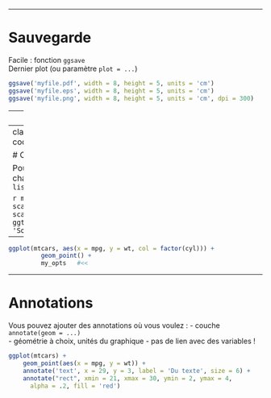 
---

# Sauvegarde

Facile : fonction `ggsave`   
Dernier plot (ou paramètre `plot = ...`)

```r
ggsave('myfile.pdf', width = 8, height = 5, units = 'cm')
ggsave('myfile.eps', width = 8, height = 5, units = 'cm')
ggsave('myfile.png', width = 8, height = 5, units = 'cm', dpi = 300)
```

--
class: slide-class-advanced

Cairo PDF (en cas de polices de caractères personnalisées) :

```r
ggsave('myfile.pdf', device = cairo_pdf)
```

---
class: slide-class-advanced small-code

# Composition d'éléments

Pour éviter de répéter des éléments chaque fois :   
- objet `ggplot` + objet `list`

```r
my_opts <- list(
  scale_x_log10(), 
  scale_color_discrete('Cylindres'),
  ggtitle('Mon titre', subtitle = 'Sous-titre')
)
```

--

```r
ggplot(mtcars, aes(x = mpg, y = wt, col = factor(cyl))) + 
         geom_point() +
         my_opts   #<<
```


---

# Annotations

Vous pouvez ajouter des annotations où vous voulez : 
- couche `annotate(geom = ...)`   
- géométrie à choix, unités du graphique
- pas de lien avec des variables !

```r
ggplot(mtcars) + 
    geom_point(aes(x = mpg, y = wt)) +
    annotate('text', x = 29, y = 3, label = 'Du texte', size = 6) +
    annotate("rect", xmin = 21, xmax = 30, ymin = 2, ymax = 4,
      alpha = .2, fill = 'red')
```

